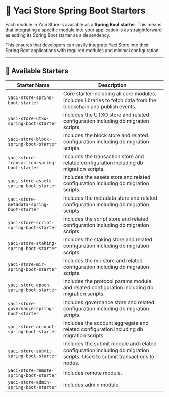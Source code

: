 &nbsp;

# 🌱 Yaci Store Spring Boot Starters

Each module in Yaci Store is available as a **Spring Boot starter**. This means that integrating a specific module into your application is as straightforward as adding its Spring Boot starter as a dependency.

This ensures that developers can easily integrate Yaci Store into their Spring Boot applications with required modules and minimal configuration.

---

## 🚀 Available Starters

| Starter Name                              | Description |
|-------------------------------------------|-------------|
| `yaci-store-spring-boot-starter`          | Core starter including all core modules. Includes libraries to fetch data from the blockchain and publish events. |
| `yaci-store-utxo-spring-boot-starter`     | Includes the UTXO store and related configuration including db migration scripts. |
| `yaci-store-block-spring-boot-starter`    | Includes the block store and related configuration including db migration scripts. |
| `yaci-store-transaction-spring-boot-starter` | Includes the transaction store and related configuration including db migration scripts. |
| `yaci-store-assets-spring-boot-starter`   | Includes the assets store and related configuration including db migration scripts. |
| `yaci-store-metadata-spring-boot-starter` | Includes the metadata store and related configuration including db migration scripts. |
| `yaci-store-script-spring-boot-starter`   | Includes the script store and related configuration including db migration scripts. |
| `yaci-store-staking-spring-boot-starter`  | Includes the staking store and related configuration including db migration scripts. |
| `yaci-store-mir-spring-boot-starter`      | Includes the mir store and related configuration including db migration scripts. |
| `yaci-store-epoch-spring-boot-starter`    | Includes the protocol params module and related configuration including db migration scripts. |
| `yaci-store-governance-spring-boot-starter` | Includes governance store and related configuration including db migration scripts. |
| `yaci-store-account-spring-boot-starter`  | Includes the account aggregate and related configuration including db migration scripts. |
| `yaci-store-submit-spring-boot-starter`   | Includes the submit module and related configuration including db migration scripts. Used to submit transactions to nodes. |
| `yaci-store-remote-spring-boot-starter`   | Includes remote module. |
| `yaci-store-admin-spring-boot-starter`    | Includes admin module. |
